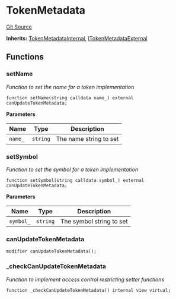 # TokenMetadata
[Git Source](https://github.com/0xStation/0xrails/blob/491ae339f09853335dba9e897f46862d776d54b5/src/cores/TokenMetadata/TokenMetadata.sol)

**Inherits:**
[TokenMetadataInternal](/src/cores/TokenMetadata/TokenMetadataInternal.sol/abstract.TokenMetadataInternal.md), [ITokenMetadataExternal](/src/cores/TokenMetadata/ITokenMetadata.sol/interface.ITokenMetadataExternal.md)


## Functions
### setName

*Function to set the name for a token implementation*


```solidity
function setName(string calldata name_) external canUpdateTokenMetadata;
```
**Parameters**

|Name|Type|Description|
|----|----|-----------|
|`name_`|`string`|The name string to set|


### setSymbol

*Function to set the symbol for a token implementation*


```solidity
function setSymbol(string calldata symbol_) external canUpdateTokenMetadata;
```
**Parameters**

|Name|Type|Description|
|----|----|-----------|
|`symbol_`|`string`|The symbol string to set|


### canUpdateTokenMetadata


```solidity
modifier canUpdateTokenMetadata();
```

### _checkCanUpdateTokenMetadata

*Function to implement access control restricting setter functions*


```solidity
function _checkCanUpdateTokenMetadata() internal view virtual;
```

